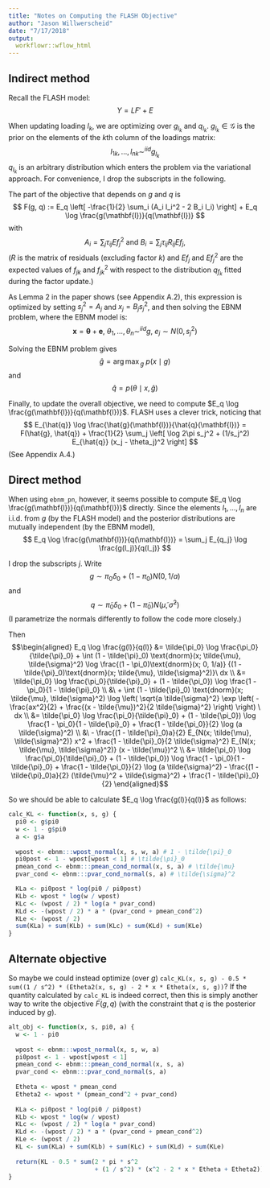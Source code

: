 ```yaml
---
title: "Notes on Computing the FLASH Objective"
author: "Jason Willwerscheid"
date: "7/17/2018"
output:
  workflowr::wflow_html
---
```


## Indirect method

Recall the FLASH model:
$$ Y = LF' + E $$

When updating loading $l_k$, we are optimizing over $g_{l_k}$ and $q_{l_k}$. $g_{l_k} \in \mathcal{G}$ is the prior on the elements of the $k$th column of the loadings matrix:
$$ l_{1k}, \ldots, l_{nk} \sim^{iid} g_{l_k} $$
$q_{l_k}$ is an arbitrary distribution which enters the problem via the variational approach. For convenience, I drop the subscripts in the following.

The part of the objective that depends on $g$ and $q$ is
$$ F(g, q) := E_q \left[ -\frac{1}{2} \sum_i (A_i l_i^2 - 2 B_i l_i) \right]
+ E_q \log \frac{g(\mathbf{l})}{q(\mathbf{l})} $$
with
$$ A_i = \sum_j \tau_{ij} Ef^2_j \text{ and }
B_i = \sum_j \tau_{ij} R_{ij} Ef_j, $$
($R$ is the matrix of residuals (excluding factor $k$) and $Ef_j$ and $Ef^2_j$ are the expected values of $f_{jk}$ and $f_{jk}^2$ with respect to the distribution $q_{f_k}$ fitted during the factor update.)

As Lemma 2 in the paper shows (see Appendix A.2), this expression is optimized by setting $s_j^2 = A_j$ and $x_j = B_j s_j^2$, and then solving the EBNM problem, where the EBNM model is:
$$ \mathbf{x} = \mathbf{\theta} + \mathbf{e},\ \theta_1, \ldots, \theta_n \sim^{iid} g,\ e_j \sim N(0, s_j^2) $$

Solving the EBNM problem gives 
$$\hat{g} = {\arg \max}_g\ p(x \mid g) $$ 
and
$$ \hat{q} = p(\theta \mid x, \hat{g}) $$

Finally, to update the overall objective, we need to compute $E_q \log \frac{g(\mathbf{l})}{q(\mathbf{l})}$. FLASH uses a clever trick, noticing that
$$ E_{\hat{q}} \log \frac{\hat{g}(\mathbf{l})}{\hat{q}(\mathbf{l})}
= F(\hat{g}, \hat{q}) + \frac{1}{2} \sum_j
\left[ \log 2\pi s_j^2 + (1/s_j^2) E_{\hat{q}} (x_j - \theta_j)^2 \right] $$
(See Appendix A.4.)

## Direct method

When using `ebnm_pn`, however, it seems possible to compute $E_q \log \frac{g(\mathbf{l})}{q(\mathbf{l})}$ directly. Since the elements $l_1, \ldots, l_n$ are i.i.d. from $g$ (by the FLASH model) and the posterior distributions are mutually independent (by the EBNM model),
$$ E_q \log \frac{g(\mathbf{l})}{q(\mathbf{l})}
= \sum_j E_{q_j} \log \frac{g(l_j)}{q(l_j)} $$

I drop the subscripts $j$. Write
$$ g \sim \pi_0 \delta_0 + (1 - \pi_0) N(0, 1/a) $$
and
$$ q \sim \tilde{\pi}_0 \delta_0 + (1 - \tilde{\pi}_0) N(\tilde{\mu}, \tilde{\sigma}^2) $$
(I parametrize the normals differently to follow the code more closely.)

Then
$$\begin{aligned}
E_q \log \frac{g(l)}{q(l)}
&= \tilde{\pi_0} \log \frac{\pi_0}{\tilde{\pi}_0}
+ \int (1 - \tilde{\pi}_0) \text{dnorm}(x; \tilde{\mu}, \tilde{\sigma}^2)
\log \frac{(1 - \pi_0)\text{dnorm}(x; 0, 1/a)}
{(1 - \tilde{\pi}_0)\text{dnorm}(x; \tilde{\mu}, \tilde{\sigma}^2)}\ dx \\
&= \tilde{\pi_0} \log \frac{\pi_0}{\tilde{\pi}_0}
+ (1 - \tilde{\pi_0}) \log \frac{1 - \pi_0}{1 - \tilde{\pi}_0} \\
&\ 
+ \int (1 - \tilde{\pi}_0) \text{dnorm}(x; \tilde{\mu}, \tilde{\sigma}^2)
\log \left( \sqrt{a \tilde{\sigma}^2} 
\exp \left( -\frac{ax^2}{2} + \frac{(x - \tilde{\mu})^2}{2 \tilde{\sigma}^2} \right) \right)
\ dx \\
&= \tilde{\pi_0} \log \frac{\pi_0}{\tilde{\pi}_0}
+ (1 - \tilde{\pi_0}) \log \frac{1 - \pi_0}{1 - \tilde{\pi}_0} 
+ \frac{1 - \tilde{\pi_0}}{2} \log (a \tilde{\sigma}^2) \\
&\ 
- \frac{(1 - \tilde{\pi}_0)a}{2} E_{N(x; \tilde{\mu}, \tilde{\sigma}^2)} x^2 + \frac{1 - \tilde{\pi}_0}{2 \tilde{\sigma}^2} E_{N(x; \tilde{\mu}, \tilde{\sigma}^2)} (x - \tilde{\mu})^2 \\
&= \tilde{\pi_0} \log \frac{\pi_0}{\tilde{\pi}_0}
+ (1 - \tilde{\pi_0}) \log \frac{1 - \pi_0}{1 - \tilde{\pi}_0} 
+ \frac{1 - \tilde{\pi_0}}{2} \log (a \tilde{\sigma}^2)
- \frac{(1 - \tilde{\pi}_0)a}{2} (\tilde{\mu}^2 + \tilde{\sigma}^2)
+ \frac{1 - \tilde{\pi}_0}{2}
\end{aligned}$$

So we should be able to calculate $E_q \log \frac{g(l)}{q(l)}$ as follows:
```r
calc_KL <- function(x, s, g) {
  pi0 <- g$pi0
  w <- 1 - g$pi0
  a <- g$a
  
  wpost <- ebnm:::wpost_normal(x, s, w, a) # 1 - \tilde{\pi}_0
  pi0post <- 1 - wpost[wpost < 1] # \tilde{\pi}_0
  pmean_cond <- ebnm:::pmean_cond_normal(x, s, a) # \tilde{\mu}
  pvar_cond <- ebnm:::pvar_cond_normal(s, a) # \tilde{\sigma}^2

  KLa <- pi0post * log(pi0 / pi0post)
  KLb <- wpost * log(w / wpost)
  KLc <- (wpost / 2) * log(a * pvar_cond)
  KLd <- -(wpost / 2) * a * (pvar_cond + pmean_cond^2)
  KLe <- (wpost / 2)
  sum(KLa) + sum(KLb) + sum(KLc) + sum(KLd) + sum(KLe)
}
```


## Alternate objective

So maybe we could instead optimize (over $g$) `calc_KL(x, s, g) - 0.5 * sum((1 / s^2) * (Etheta2(x, s, g) - 2 * x * Etheta(x, s, g))`? If the quantity calculated by `calc_KL` is indeed correct, then this is simply another way to write the objective $F(g, q)$ (with the constraint that $q$ is the posterior induced by $g$).

```r
alt_obj <- function(x, s, pi0, a) {
  w <- 1 - pi0
  
  wpost <- ebnm:::wpost_normal(x, s, w, a)
  pi0post <- 1 - wpost[wpost < 1]
  pmean_cond <- ebnm:::pmean_cond_normal(x, s, a)
  pvar_cond <- ebnm:::pvar_cond_normal(s, a)
  
  Etheta <- wpost * pmean_cond
  Etheta2 <- wpost * (pmean_cond^2 + pvar_cond)
  
  KLa <- pi0post * log(pi0 / pi0post)
  KLb <- wpost * log(w / wpost)
  KLc <- (wpost / 2) * log(a * pvar_cond)
  KLd <- -(wpost / 2) * a * (pvar_cond + pmean_cond^2)
  KLe <- (wpost / 2)
  KL <- sum(KLa) + sum(KLb) + sum(KLc) + sum(KLd) + sum(KLe)
  
  return(KL - 0.5 * sum(2 * pi * s^2 
                        + (1 / s^2) * (x^2 - 2 * x * Etheta + Etheta2)))
}
```
